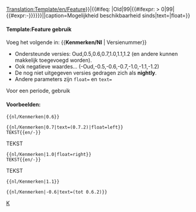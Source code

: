 <noinclude>[[Translation:Template/en/Feature]]{{en/-}}</noinclude><includeonly>{{en/VersionBox|{{#ifeq: {{{1|}}}|Old|0|{{#ifexpr: {{{1|}}} < 0|0|{{{1|}}}}}}}|{{#ifeq: {{{1|}}}|Old|99|{{#ifexpr: {{{1|}}} > 0|99|{{#expr:-{{{1|}}}}}}}}}||caption=Mogelijkheid beschikbaarheid sinds|text={{{text|}}}|float={{{float|}}}}}</includeonly><noinclude>

====Template:Feature gebruik====
Voeg het volgende in: <nowiki>{{</nowiki>'''Kenmerken/Nl'''<nowiki> | Versienummer}}</nowiki>
*Ondersteunde versies: Oud,0.5,0.6,0.7,1.0,1.1,1.2 (en andere kunnen makkelijk toegevoegd worden).
*Ook negatieve waardes... (-Oud,-0.5,-0.6,-0.7,-1.0,-1.1,-1.2)
*De nog niet uitgegeven versies gedragen zich als '''nightly'''.
*Andere parameters zijn <code>float=</code> en <code>text=</code>
Voor een periode, gebruik {{s|Kenmerken_periode/Nl}}

====Voorbeelden:====
<pre>{{nl/Kenmerken|0.6}}</pre>
{{nl/Kenmerken|0.6}}
<pre>{{nl/Kenmerken|0.7|text=(0.7.2)|float=left}}
TEKST{{en/-}}</pre>
{{nl/Kenmerken|0.7|text=(0.7.2)|float=left}}
TEKST{{en/-}}
<pre>{{nl/Kenmerken|1.0|float=right}}
TEKST{{en/-}}</pre>
{{nl/Kenmerken|1.0|float=right}}
TEKST{{en/-}}
<pre>{{nl/Kenmerken|1.1}}</pre>
{{nl/Kenmerken|1.1}}
<pre>{{nl/Kenmerken|-0.6|text=(tot 0.6.2)}}</pre>
{{nl/Kenmerken|-0.6|text=(tot 0.6.2)}}

[[Category:nl/Sjablonen|K]]
</noinclude>